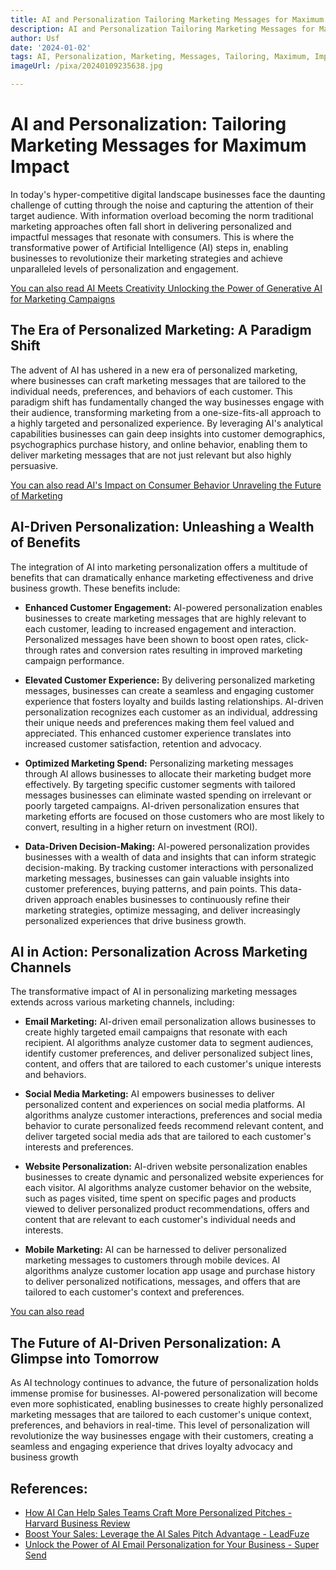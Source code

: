 ```yaml
---
title: AI and Personalization Tailoring Marketing Messages for Maximum Impact
description: AI and Personalization Tailoring Marketing Messages for Maximum Impact
author: Usf
date: '2024-01-02'
tags: AI, Personalization, Marketing, Messages, Tailoring, Maximum, Impact
imageUrl: /pixa/20240109235638.jpg

---
```

# AI and Personalization: Tailoring Marketing Messages for Maximum Impact

In today's hyper-competitive digital landscape businesses face the daunting challenge of cutting through the noise and  capturing the attention of their target audience. With information overload becoming the norm traditional marketing approaches often fall short in delivering personalized and impactful messages that resonate  with consumers.  This is where the transformative power of Artificial Intelligence (AI) steps in, enabling businesses  to revolutionize their marketing strategies and  achieve unparalleled levels of  personalization and engagement.

[You can also read AI Meets Creativity Unlocking the  Power of Generative AI for Marketing  Campaigns](AI%20Meets%20Creativity%20Unlocking%20the%20Power%20of%20Generative%20AI%20for%20Marketing%20Campaigns)


## The Era of Personalized Marketing: A Paradigm Shift

The advent  of AI has ushered in a new era of personalized marketing, where businesses can craft marketing messages  that are tailored to the individual needs, preferences, and behaviors  of each customer. This paradigm shift  has fundamentally changed the way businesses  engage with  their audience, transforming marketing from  a one-size-fits-all approach to a highly targeted and personalized experience.  By leveraging AI's analytical capabilities businesses can gain deep insights into customer demographics, psychographics purchase history, and online behavior, enabling them to deliver marketing messages that  are not just relevant but also  highly persuasive.

[You can also read AI's Impact on Consumer Behavior Unraveling  the Future  of Marketing](AI%27s%20Impact%20on%20Consumer%20Behavior%20Unraveling%20the%20Future%20of%20Marketing)


## AI-Driven Personalization: Unleashing a  Wealth of Benefits

The integration of AI into marketing personalization  offers a multitude of benefits that can dramatically enhance marketing effectiveness and drive business  growth.  These benefits include:

* **Enhanced Customer Engagement:** AI-powered personalization enables businesses to create marketing messages that are highly relevant to each customer, leading to  increased engagement and interaction. Personalized messages have been shown to boost open rates, click-through rates and  conversion rates  resulting in improved marketing campaign  performance.

* **Elevated Customer Experience:**  By delivering personalized marketing messages, businesses can create  a seamless and engaging customer experience that  fosters loyalty and  builds lasting relationships. AI-driven personalization recognizes each customer as an individual, addressing their unique needs and  preferences making them  feel valued and appreciated. This enhanced customer experience translates into increased customer satisfaction, retention and advocacy.

* **Optimized Marketing Spend:** Personalizing marketing messages through AI  allows businesses to allocate their marketing budget more effectively. By targeting  specific customer segments with  tailored messages businesses can eliminate wasted spending on irrelevant or poorly targeted campaigns. AI-driven personalization ensures that marketing efforts are focused on those customers who are  most likely to convert, resulting in a higher return on investment (ROI).

* **Data-Driven Decision-Making:**  AI-powered personalization provides businesses with  a wealth of  data and insights that  can inform strategic decision-making. By tracking customer  interactions with  personalized marketing messages, businesses can  gain  valuable insights  into customer preferences, buying patterns, and pain points. This data-driven approach enables businesses to continuously refine their marketing strategies, optimize messaging, and deliver increasingly personalized  experiences that drive business growth.

## AI in  Action: Personalization Across Marketing Channels

The transformative impact of AI in personalizing marketing messages extends across various marketing channels, including:

* **Email Marketing:** AI-driven email  personalization allows businesses to create highly targeted email campaigns that resonate with each recipient. AI algorithms analyze customer data to segment audiences, identify customer preferences, and  deliver personalized subject  lines, content, and offers that are tailored to  each customer's unique interests and behaviors.

* **Social Media Marketing:** AI  empowers businesses to deliver personalized content and  experiences on social media platforms. AI algorithms analyze  customer interactions, preferences and social media behavior to curate personalized feeds recommend relevant content,  and deliver targeted social media ads that are tailored to each customer's interests and preferences.

* **Website Personalization:** AI-driven website personalization enables businesses to create  dynamic  and personalized website experiences for each visitor. AI algorithms analyze customer  behavior on the website, such as pages visited, time spent on specific  pages and products viewed  to deliver personalized  product recommendations, offers  and content  that are relevant to each customer's individual needs  and interests.

* **Mobile Marketing:** AI can be harnessed to deliver personalized marketing messages to customers through mobile devices. AI algorithms analyze customer location app usage and purchase history to deliver personalized notifications, messages, and offers that are tailored to each customer's context and preferences.

[You  can  also read ]()


## The Future of AI-Driven Personalization:  A Glimpse into Tomorrow

As AI technology continues to advance,  the future of personalization holds immense  promise for businesses. AI-powered personalization will become even more sophisticated, enabling businesses to  create highly personalized marketing messages that are tailored to  each customer's unique context, preferences, and behaviors in real-time. This level of  personalization will  revolutionize the way businesses engage with their customers, creating a seamless and engaging experience that drives loyalty advocacy and business growth

## References:
- [How AI Can Help Sales Teams Craft More Personalized Pitches - Harvard Business Review](https://hbr.org/2023/11/how-ai-can-help-sales-teams-craft-more-personalized-pitches)
- [Boost Your Sales: Leverage the AI Sales Pitch Advantage - LeadFuze](https://www.leadfuze.com/ai-sales-pitch/)
- [Unlock the Power of AI Email Personalization for Your Business - Super Send](https://blog.supersend.io/ai-email-personalization/)

